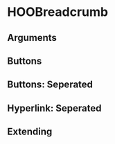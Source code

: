
<Meta of={HooBreadcrumbStories} />

# HOOBreadcrumb

## Arguments

<ArgTypes of={HOOBreadcrumb} />

## Buttons

<Canvas of={HooBreadcrumbStories.Buttons} />

## Buttons: Seperated

<Canvas of={HooBreadcrumbStories.ButtonsSeperated} />

## Hyperlink: Seperated

<Canvas of={HooBreadcrumbStories.HyperlinkSeperated} />

## Extending

<Canvas of={HooBreadcrumbStories.Extending} />
